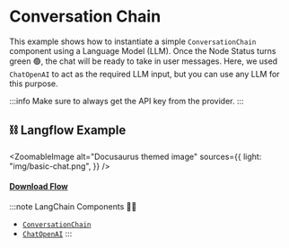 # Conversation Chain

This example shows how to instantiate a simple `ConversationChain` component using a Language Model (LLM). Once the Node Status turns green 🟢, the chat will be ready to take in user messages. Here, we used `ChatOpenAI` to act as the required LLM input, but you can use any LLM for this purpose.

:::info
Make sure to always get the API key from the provider.
:::

## ⛓️ Langflow Example


<ZoomableImage
  alt="Docusaurus themed image"
  sources={{
    light: "img/basic-chat.png",
  }}
/>

#### <a target="\_blank" href="json_files/Basic_Chat.json" download>Download Flow</a>

:::note LangChain Components 🦜🔗

- [`ConversationChain`](https://python.langchain.com/docs/modules/chains/)
- [`ChatOpenAI`](https://python.langchain.com/docs/modules/model_io/models/chat/integrations/openai)
  :::
